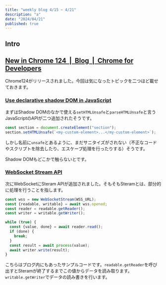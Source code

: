 ```yaml
---
title: "weekly blog 4/15 ~ 4/21"
description: "a"
date: "2024/04/21"
published: true
---
```


## Intro

## [New in Chrome 124  |  Blog  |  Chrome for Developers](https://developer.chrome.com/blog/new-in-chrome-124?hl=en)

Chrome124がリリースされました。今回は気になったトピックを二つほど載せておきます。

### [Use declarative shadow DOM in JavaScript](https://developer.chrome.com/blog/new-in-chrome-124?hl=en)

まずはShadow DOMのなかで使える`setHTMLUnsafe`と`parseHTMLUnsafe`と言うJavaScriptのAPIが二つ追加されたそうです。

```js
const section = document.createElement("section");
section.setHTMLUnsafe(`<my-custom-element>...</my-custom-element>`);
```

しかし名前に`unsafe`とあるように、まだサニタイズがされない（不正なコードやスクリプトを除去したり、エスケープ処理を行ったりする）そうです。

Shadow DOMもどこかで触らないとです。

### [WebSocket Stream API](https://developer.chrome.com/blog/new-in-chrome-124?hl=en)

次にWebSocketにSteram APIが追加されました。そもそもSteramとは、部分的に処理を行うことを指します。

```js
const wss = new WebSocketStream(WSS_URL);
const {readable, writable} = await wss.opened;
const reader = readable.getReader();
const writer = writable.getWriter();

while (true) {
  const {value, done} = await reader.read();
  if (done) {
    break;
  }
  const result = await process(value);
  await writer.write(result);
}
```

こちらはブログ内にもあったサンプルコードです。`readable.getReader`を呼び出すとSteramが終了するまでこの値からデータを読み取ります。
`writable.getWriter`でデータの読み書きを行います。


